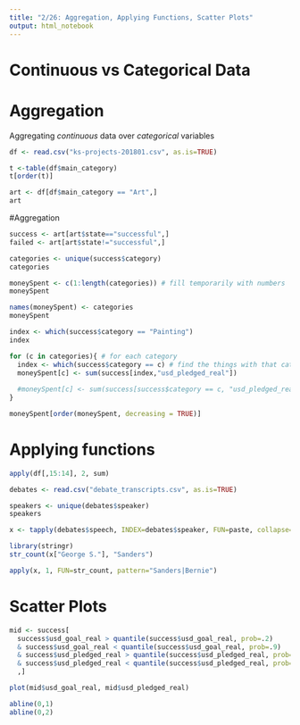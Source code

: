 ```yaml
---
title: "2/26: Aggregation, Applying Functions, Scatter Plots"
output: html_notebook
---
```


# Continuous vs Categorical Data



# Aggregation
Aggregating *continuous* data over *categorical* variables

```r
df <- read.csv("ks-projects-201801.csv", as.is=TRUE)
```

```r
t <-table(df$main_category)
t[order(t)]
```

```r
art <- df[df$main_category == "Art",]
art
```


#Aggregation

```r
success <- art[art$state=="successful",]
failed <- art[art$state!="successful",]
```

```r
categories <- unique(success$category)
categories
```

```r
moneySpent <- c(1:length(categories)) # fill temporarily with numbers 
moneySpent
```

```r
names(moneySpent) <- categories
moneySpent
```

```r
index <- which(success$category == "Painting")
index
```

```r
for (c in categories){ # for each category
  index <- which(success$category == c) # find the things with that category
  moneySpent[c] <- sum(success[index,"usd_pledged_real"])
  
  #moneySpent[c] <- sum(success[success$category == c, "usd_pledged_real"])
}

moneySpent[order(moneySpent, decreasing = TRUE)]
```

# Applying functions

```r
apply(df[,15:14], 2, sum)

```


```r
debates <- read.csv("debate_transcripts.csv", as.is=TRUE)
```

```r
speakers <- unique(debates$speaker)
speakers
```

```r
x <- tapply(debates$speech, INDEX=debates$speaker, FUN=paste, collapse=" ")

library(stringr)
str_count(x["George S."], "Sanders")

apply(x, 1, FUN=str_count, pattern="Sanders|Bernie")

```


# Scatter Plots
```r
mid <- success[
  success$usd_goal_real > quantile(success$usd_goal_real, prob=.2) 
  & success$usd_goal_real < quantile(success$usd_goal_real, prob=.9) 
  & success$usd_pledged_real > quantile(success$usd_pledged_real, prob=.2) 
  & success$usd_pledged_real < quantile(success$usd_pledged_real, prob=.9)
  ,]

plot(mid$usd_goal_real, mid$usd_pledged_real)

abline(0,1)
abline(0,2)
```

```r

```

